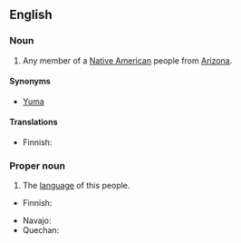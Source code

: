 ==English==

===Noun===
{{en-noun}}
{{wikipedia}}

# Any member of a [[Native American]] people from [[Arizona]].

====Synonyms====
* [[Yuma]]

====Translations====
{{trans-top|person}}
* Finnish: {{t|fi|yuma}}
{{trans-mid}}
{{trans-bottom}}

===Proper noun===
{{en-proper noun}}

# The [[language]] of this people.

{{trans-top|language}}
* Finnish: {{t|fi|yuma}}
{{trans-mid}}
* Navajo: {{t|nv|Kééchan dineʼé bizaad}}
* Quechan: {{t|yum|Kwtsaan}}
{{trans-bottom}}